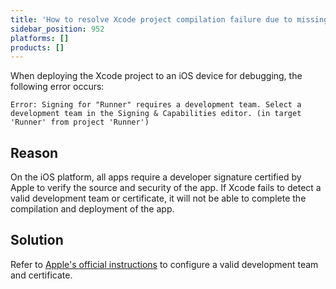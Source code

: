 ```yaml
---
title: 'How to resolve Xcode project compilation failure due to missing development team configuration information?'
sidebar_position: 952
platforms: []
products: []
---
```



When deploying the Xcode project to an iOS device for debugging, the following error occurs:

```shell
Error: Signing for "Runner" requires a development team. Select a development team in the Signing & Capabilities editor. (in target 'Runner' from project 'Runner')
```

## Reason

On the iOS platform, all apps require a developer signature certified by Apple to verify the source and security of the app. If Xcode fails to detect a valid development team or certificate, it will not be able to complete the compilation and deployment of the app.

## Solution

Refer to [Apple's official instructions](https://help.apple.com/xcode/mac/current/#/dev60b6fbbc7) to configure a valid development team and certificate.

